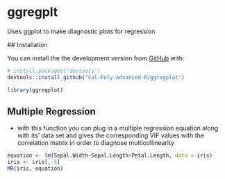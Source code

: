 # ggregplt
 Uses ggplot to make diagnostic plots for regression
 
 ## Installation

You can install the the development version from [GitHub](https://github.com/) with:

``` r
# install.packages("devtools")
devtools::install_github("Cal-Poly-Advanced-R/ggregplot")
```

```r
library(ggregplot)
```

## Multiple Regression 
* with this function you can plug in a multiple regression equation along with its' data set and gives the corresponding VIF values with the correlation matrix in order to diagnose multicollinearity

```r

equation <- lm(Sepal.Width~Sepal.Length+Petal.Length, data = iris)
iris <- iris[,-5]
MR(iris, equation)
```
